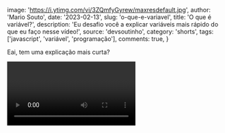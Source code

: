 
  image: 'https://i.ytimg.com/vi/3ZQmfyGyrew/maxresdefault.jpg',
  author: 'Mario Souto',
  date: '2023-02-13',
  slug: 'o-que-e-variavel',
  title: 'O que é variável?',
  description: 'Eu desafio você a explicar variáveis mais rápido do que eu faço nesse vídeo!',
  source: 'devsoutinho',
  category: 'shorts',
  tags: ['javascript', 'variável', 'programação'],
  comments: true,
}


Eai, tem uma explicação mais curta?

<Video videoId="3ZQmfyGyrew" youtube />
